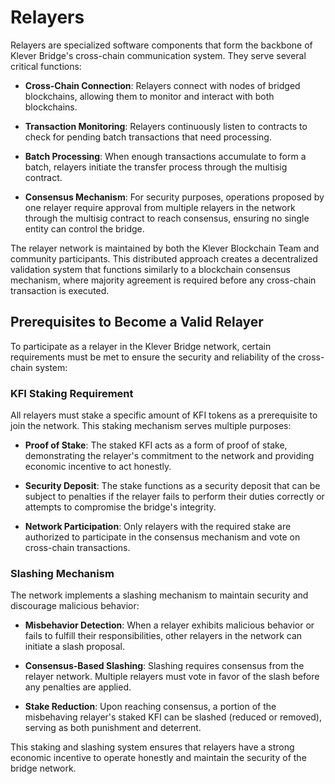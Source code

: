 # Relayers

Relayers are specialized software components that form the backbone of Klever Bridge's cross-chain communication system. They serve several critical functions:

- **Cross-Chain Connection**: Relayers connect with nodes of bridged blockchains, allowing them to monitor and interact with both blockchains.

- **Transaction Monitoring**: Relayers continuously listen to contracts to check for pending batch transactions that need processing.

- **Batch Processing**: When enough transactions accumulate to form a batch, relayers initiate the transfer process through the multisig contract.

- **Consensus Mechanism**: For security purposes, operations proposed by one relayer require approval from multiple relayers in the network through the multisig contract to reach consensus, ensuring no single entity can control the bridge.

The relayer network is maintained by both the Klever Blockchain Team and community participants. This distributed approach creates a decentralized validation system that functions similarly to a blockchain consensus mechanism, where majority agreement is required before any cross-chain transaction is executed.

## Prerequisites to Become a Valid Relayer

To participate as a relayer in the Klever Bridge network, certain requirements must be met to ensure the security and reliability of the cross-chain system:

### KFI Staking Requirement

All relayers must stake a specific amount of KFI tokens as a prerequisite to join the network. This staking mechanism serves multiple purposes:

- **Proof of Stake**: The staked KFI acts as a form of proof of stake, demonstrating the relayer's commitment to the network and providing economic incentive to act honestly.

- **Security Deposit**: The stake functions as a security deposit that can be subject to penalties if the relayer fails to perform their duties correctly or attempts to compromise the bridge's integrity.

- **Network Participation**: Only relayers with the required stake are authorized to participate in the consensus mechanism and vote on cross-chain transactions.

### Slashing Mechanism

The network implements a slashing mechanism to maintain security and discourage malicious behavior:

- **Misbehavior Detection**: When a relayer exhibits malicious behavior or fails to fulfill their responsibilities, other relayers in the network can initiate a slash proposal.

- **Consensus-Based Slashing**: Slashing requires consensus from the relayer network. Multiple relayers must vote in favor of the slash before any penalties are applied.

- **Stake Reduction**: Upon reaching consensus, a portion of the misbehaving relayer's staked KFI can be slashed (reduced or removed), serving as both punishment and deterrent.

This staking and slashing system ensures that relayers have a strong economic incentive to operate honestly and maintain the security of the bridge network.
